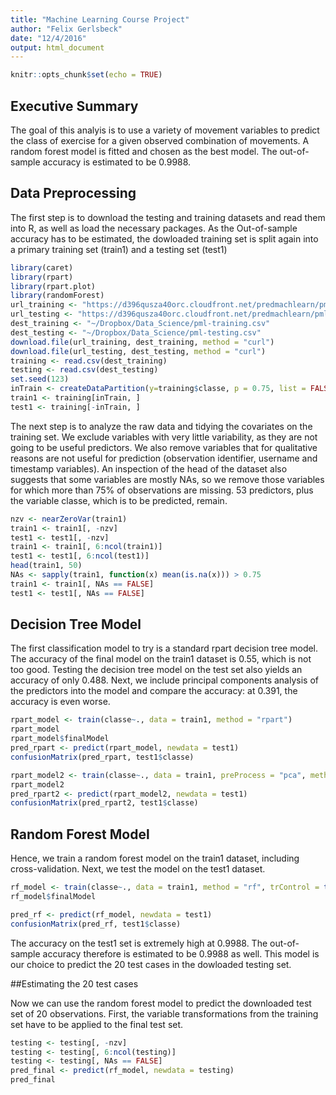 ```yaml
---
title: "Machine Learning Course Project"
author: "Felix Gerlsbeck"
date: "12/4/2016"
output: html_document
---
```


```r
knitr::opts_chunk$set(echo = TRUE)
```

## Executive Summary 

The goal of this analyis is to use a variety of movement variables to predict the class of exercise for a given observed combination of movements. A random forest model is fitted and chosen as the best model. The out-of-sample accuracy is estimated to be 0.9988.

## Data Preprocessing

The first step is to download the testing and training datasets and read them into R, as well as load the necessary packages. As the Out-of-sample accuracy has to be estimated, the dowloaded training set is split again into a primary training set (train1) and a testing set (test1)

```r
library(caret)
library(rpart)
library(rpart.plot)
library(randomForest)
url_training <- "https://d396qusza40orc.cloudfront.net/predmachlearn/pml-training.csv"
url_testing <- "https://d396qusza40orc.cloudfront.net/predmachlearn/pml-testing.csv"
dest_training <- "~/Dropbox/Data_Science/pml-training.csv"
dest_testing <- "~/Dropbox/Data_Science/pml-testing.csv"
download.file(url_training, dest_training, method = "curl")
download.file(url_testing, dest_testing, method = "curl")
training <- read.csv(dest_training)
testing <- read.csv(dest_testing)
set.seed(123)
inTrain <- createDataPartition(y=training$classe, p = 0.75, list = FALSE)
train1 <- training[inTrain, ]
test1 <- training[-inTrain, ]
```

The next step is to analyze the raw data and tidying the covariates on the training set. We exclude variables with very little variability, as they are not going to be useful predictors. We also remove variables that for qualitative reasons are not useful for prediction (observation identifier, username and timestamp variables). An inspection of the head of the dataset also suggests that some variables are mostly NAs, so we remove those variables for which more than 75% of observations are missing. 53 predictors, plus the variable classe, which is to be predicted, remain. 

```r
nzv <- nearZeroVar(train1)
train1 <- train1[, -nzv]
test1 <- test1[, -nzv]
train1 <- train1[, 6:ncol(train1)]
test1 <- test1[, 6:ncol(test1)]
head(train1, 50)
NAs <- sapply(train1, function(x) mean(is.na(x))) > 0.75
train1 <- train1[, NAs == FALSE]
test1 <- test1[, NAs == FALSE]
```

## Decision Tree Model

The first classification model to try is a standard rpart decision tree model. The accuracy of the final model on the train1 dataset is 0.55, which is not too good. Testing the decision tree model on the test set also yields an accuracy of only 0.488.
Next, we include principal components analysis of the predictors into the model and compare the accuracy: at 0.391, the accuracy is even worse.

```r
rpart_model <- train(classe~., data = train1, method = "rpart")
rpart_model
rpart_model$finalModel
pred_rpart <- predict(rpart_model, newdata = test1)
confusionMatrix(pred_rpart, test1$classe)

rpart_model2 <- train(classe~., data = train1, preProcess = "pca", method = "rpart")
rpart_model2
pred_rpart2 <- predict(rpart_model2, newdata = test1)
confusionMatrix(pred_rpart2, test1$classe)
```

## Random Forest Model

Hence, we train a random forest model on the train1 dataset, including cross-validation. Next, we test the model on the test1 dataset.

```r
rf_model <- train(classe~., data = train1, method = "rf", trControl = trainControl(method = "cv", number = 3))
rf_model$finalModel

pred_rf <- predict(rf_model, newdata = test1)
confusionMatrix(pred_rf, test1$classe)
```

The accuracy on the test1 set is extremely high at 0.9988. The out-of-sample accuracy therefore is estimated to be 0.9988 as well. This model is our choice to predict the 20 test cases in the dowloaded testing set.

##Estimating the 20 test cases

Now we can use the random forest model to predict the downloaded test set of 20 observations. First, the variable transformations from the training set have to be applied to the final test set.

```r
testing <- testing[, -nzv]
testing <- testing[, 6:ncol(testing)]
testing <- testing[, NAs == FALSE]
pred_final <- predict(rf_model, newdata = testing)
pred_final
```


